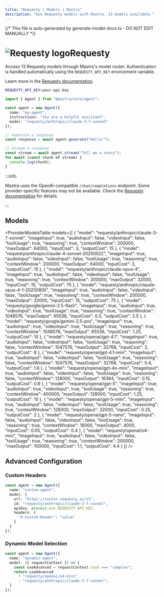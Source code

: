 ```yaml
---
title: "Requesty | Models | Mastra"
description: "Use Requesty models with Mastra. 13 models available."
---
```


{/* This file is auto-generated by generate-model-docs.ts - DO NOT EDIT MANUALLY */}




# <img src="https://models.dev/logos/requesty.svg" alt="Requesty logo" className="inline w-8 h-8 mr-2 align-middle dark:invert dark:brightness-0 dark:contrast-200" />Requesty

Access 13 Requesty models through Mastra's model router. Authentication is handled automatically using the `REQUESTY_API_KEY` environment variable.

Learn more in the [Requesty documentation](https://requesty.ai/solution/llm-routing/models).

```bash
REQUESTY_API_KEY=your-api-key
```

```typescript
import { Agent } from "@mastra/core/agent";

const agent = new Agent({
  name: "my-agent",
  instructions: "You are a helpful assistant",
  model: "requesty/anthropic/claude-3-7-sonnet"
});

// Generate a response
const response = await agent.generate("Hello!");

// Stream a response
const stream = await agent.stream("Tell me a story");
for await (const chunk of stream) {
  console.log(chunk);
}
```

:::info

Mastra uses the OpenAI-compatible `/chat/completions` endpoint. Some provider-specific features may not be available. Check the [Requesty documentation](https://requesty.ai/solution/llm-routing/models) for details.

:::

## Models

<ProviderModelsTable
  models={[
  {
    "model": "requesty/anthropic/claude-3-7-sonnet",
    "imageInput": true,
    "audioInput": false,
    "videoInput": false,
    "toolUsage": true,
    "reasoning": true,
    "contextWindow": 200000,
    "maxOutput": 64000,
    "inputCost": 3,
    "outputCost": 15
  },
  {
    "model": "requesty/anthropic/claude-4-sonnet-20250522",
    "imageInput": true,
    "audioInput": false,
    "videoInput": false,
    "toolUsage": true,
    "reasoning": true,
    "contextWindow": 200000,
    "maxOutput": 64000,
    "inputCost": 3,
    "outputCost": 15
  },
  {
    "model": "requesty/anthropic/claude-opus-4",
    "imageInput": true,
    "audioInput": false,
    "videoInput": false,
    "toolUsage": true,
    "reasoning": true,
    "contextWindow": 200000,
    "maxOutput": 32000,
    "inputCost": 15,
    "outputCost": 75
  },
  {
    "model": "requesty/anthropic/claude-opus-4-1-20250805",
    "imageInput": true,
    "audioInput": false,
    "videoInput": false,
    "toolUsage": true,
    "reasoning": true,
    "contextWindow": 200000,
    "maxOutput": 32000,
    "inputCost": 15,
    "outputCost": 75
  },
  {
    "model": "requesty/google/gemini-2.5-flash",
    "imageInput": true,
    "audioInput": true,
    "videoInput": true,
    "toolUsage": true,
    "reasoning": true,
    "contextWindow": 1048576,
    "maxOutput": 65536,
    "inputCost": 0.3,
    "outputCost": 2.5
  },
  {
    "model": "requesty/google/gemini-2.5-pro",
    "imageInput": true,
    "audioInput": true,
    "videoInput": true,
    "toolUsage": true,
    "reasoning": true,
    "contextWindow": 1048576,
    "maxOutput": 65536,
    "inputCost": 1.25,
    "outputCost": 10
  },
  {
    "model": "requesty/openai/gpt-4.1",
    "imageInput": true,
    "audioInput": false,
    "videoInput": false,
    "toolUsage": true,
    "reasoning": false,
    "contextWindow": 1047576,
    "maxOutput": 32768,
    "inputCost": 2,
    "outputCost": 8
  },
  {
    "model": "requesty/openai/gpt-4.1-mini",
    "imageInput": true,
    "audioInput": false,
    "videoInput": false,
    "toolUsage": true,
    "reasoning": false,
    "contextWindow": 1047576,
    "maxOutput": 32768,
    "inputCost": 0.4,
    "outputCost": 1.6
  },
  {
    "model": "requesty/openai/gpt-4o-mini",
    "imageInput": true,
    "audioInput": false,
    "videoInput": false,
    "toolUsage": true,
    "reasoning": false,
    "contextWindow": 128000,
    "maxOutput": 16384,
    "inputCost": 0.15,
    "outputCost": 0.6
  },
  {
    "model": "requesty/openai/gpt-5",
    "imageInput": true,
    "audioInput": true,
    "videoInput": true,
    "toolUsage": true,
    "reasoning": true,
    "contextWindow": 400000,
    "maxOutput": 128000,
    "inputCost": 1.25,
    "outputCost": 10
  },
  {
    "model": "requesty/openai/gpt-5-mini",
    "imageInput": true,
    "audioInput": false,
    "videoInput": false,
    "toolUsage": true,
    "reasoning": true,
    "contextWindow": 128000,
    "maxOutput": 32000,
    "inputCost": 0.25,
    "outputCost": 2
  },
  {
    "model": "requesty/openai/gpt-5-nano",
    "imageInput": false,
    "audioInput": false,
    "videoInput": false,
    "toolUsage": true,
    "reasoning": true,
    "contextWindow": 16000,
    "maxOutput": 4000,
    "inputCost": 0.05,
    "outputCost": 0.4
  },
  {
    "model": "requesty/openai/o4-mini",
    "imageInput": true,
    "audioInput": false,
    "videoInput": false,
    "toolUsage": true,
    "reasoning": true,
    "contextWindow": 200000,
    "maxOutput": 100000,
    "inputCost": 1.1,
    "outputCost": 4.4
  }
]}
/>

## Advanced Configuration

### Custom Headers

```typescript
const agent = new Agent({
  name: "custom-agent",
  model: {
    url: "https://router.requesty.ai/v1",
    id: "requesty/anthropic/claude-3-7-sonnet",
    apiKey: process.env.REQUESTY_API_KEY,
    headers: {
      "X-Custom-Header": "value"
    }
  }
});
```

### Dynamic Model Selection

```typescript
const agent = new Agent({
  name: "dynamic-agent",
  model: ({ requestContext }) => {
    const useAdvanced = requestContext.task === "complex";
    return useAdvanced
      ? "requesty/openai/o4-mini"
      : "requesty/anthropic/claude-3-7-sonnet";
  }
});
```


